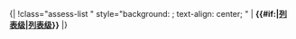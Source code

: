 <noinclude>{|
!</noinclude>class="assess-list {{{class|}}}" style="background: {{class/colour|List}}; text-align: center; {{{style|}}}" | {{yesno| {{{image|no}}} | yes={{class/icon|List}} }} '''{{#if:{{{category|}}}|[[:{{{category}}}|列表级]]|[[:Category:列表级条目|列表级]]}}'''<noinclude>
|}
{{Documentation|Template:Grading scheme/doc/class}}
</noinclude>